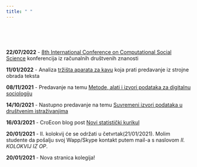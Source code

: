 ```yaml
---
title: " "
---
```


<br>
<br>
<br>



**22/07/2022** - [8th International Conference on Computational Social Science](https://www.ic2s2.org/) konferencija iz računalnih društvenih znanosti  

**11/01/2022** - Analiza [tržišta aparata za kavu](https://raw.githack.com/lusiki/WebObradaPodataka/main/XtraPredavanja/AparatiZaKavu/Prez.html) koja prati predavanje iz strojne obrada teksta  

**08/11/2021** - Predavanje na temu [Metode, alati i izvori podataka za digitalnu sociologiju](https://raw.githack.com/lusiki/WebObradaPodataka/main/XtraPredavanja/Digitalna sociologija/MAI.html#1)

**14/10/2021** - Nastupno predavanje na temu [Suvremeni izvori podataka u društvenim istraživanjima](https://raw.githack.com/lusiki/WebObradaPodataka/main/Predavanja/03_IZVORIdtaXAR.html#1)

**16/03/2021** - CroEcon blog post [Novi statistički kurikul](http://croecon.contentio.biz/post/2021-03-16-nova-statistika/)

**20/01/2021** - II. kolokvij će se održati u četvrtak(21/01/2021). Molim studente da pošalju svoj Wapp/Skype kontakt putem mail-a s naslovom *II. KOLOKVIJ IZ OP*. 

**20/01/2021** - Nova stranica kolegija!